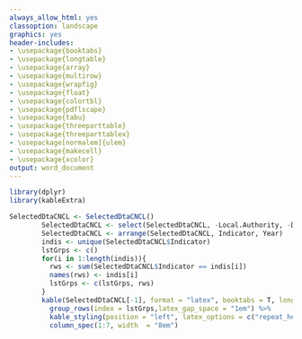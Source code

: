 ```yaml
---
always_allow_html: yes
classoption: landscape
graphics: yes
header-includes:
- \usepackage{booktabs}
- \usepackage{longtable}
- \usepackage{array}
- \usepackage{multirow}
- \usepackage{wrapfig}
- \usepackage{float}
- \usepackage{colortbl}
- \usepackage{pdflscape}
- \usepackage{tabu}
- \usepackage{threeparttable}
- \usepackage{threeparttablex}
- \usepackage[normalem]{ulem}
- \usepackage{makecell}
- \usepackage{xcolor}
output: word_document
---
```


```r
library(dplyr)
library(kableExtra)
```

```r
SelectedDtaCNCL <- SelectedDtaCNCL()
        SelectedDtaCNCL <- select(SelectedDtaCNCL, -Local.Authority, -Domain)
        SelectedDtaCNCL <- arrange(SelectedDtaCNCL, Indicator, Year)
        indis <- unique(SelectedDtaCNCL$Indicator)
        lstGrps <- c()
        for(i in 1:length(indis)){
          rws <- sum(SelectedDtaCNCL$Indicator == indis[i])
          names(rws) <- indis[i]
          lstGrps <- c(lstGrps, rws)
        }
        kable(SelectedDtaCNCL[-1], format = "latex", booktabs = T, longtable = T, caption = "", align = "c") %>%
          group_rows(index = lstGrps,latex_gap_space = "1em") %>%
          kable_styling(position = "left", latex_options = c("repeat_header")) %>%
          column_spec(1:7, width  = "8em")
```
